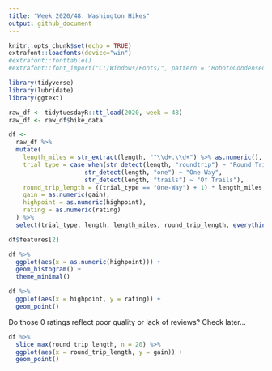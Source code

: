 ```yaml
---
title: "Week 2020/48: Washington Hikes"
output: github_document
---
```


```r
knitr::opts_chunk$set(echo = TRUE)
extrafont::loadfonts(device="win")
#extrafont::fonttable()
#extrafont::font_import("C:/Windows/Fonts/", pattern = "RobotoCondensed")

library(tidyverse)
library(lubridate)
library(ggtext)
```

```r
raw_df <- tidytuesdayR::tt_load(2020, week = 48)
raw_df <- raw_df$hike_data
```
```r
df <-
  raw_df %>%
  mutate(
    length_miles = str_extract(length, "^\\d+.\\d+") %>% as.numeric(),
    trial_type = case_when(str_detect(length, "roundtrip") ~ "Round Trip",
                     str_detect(length, "one") ~ "One-Way",
                     str_detect(length, "trails") ~ "Of Trails"),
    round_trip_length = ((trial_type == "One-Way") + 1) * length_miles,
    gain = as.numeric(gain),
    highpoint = as.numeric(highpoint),
    rating = as.numeric(rating)
  ) %>%
  select(trial_type, length, length_miles, round_trip_length, everything())
```

```r
df$features[2]
```

```r
df %>%
  ggplot(aes(x = as.numeric(highpoint))) +
  geom_histogram() +
  theme_minimal()
```


```r
df %>%
  ggplot(aes(x = highpoint, y = rating)) +
  geom_point() 
```

Do those 0 ratings reflect poor quality or lack of reviews? Check later...


```r
df %>%
  slice_max(round_trip_length, n = 20) %>%
  ggplot(aes(x = round_trip_length, y = gain)) +
  geom_point()
```



